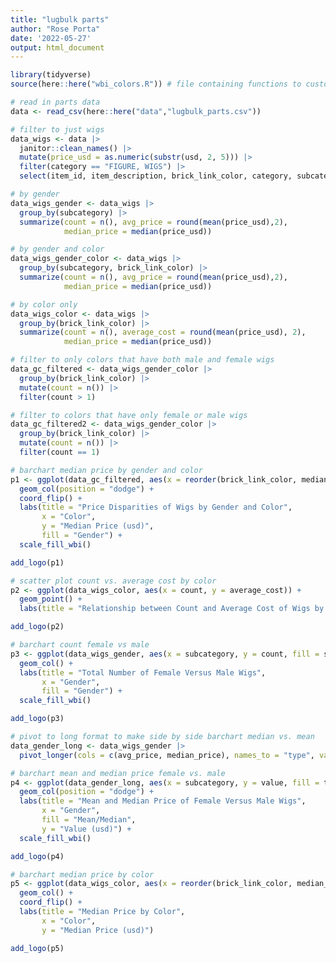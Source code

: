 ```yaml
---
title: "lugbulk parts"
author: "Rose Porta"
date: '2022-05-27'
output: html_document
---
```


```r
library(tidyverse)
source(here::here("wbi_colors.R")) # file containing functions to customize colors
```

```r
# read in parts data
data <- read_csv(here::here("data","lugbulk_parts.csv"))

# filter to just wigs
data_wigs <- data |> 
  janitor::clean_names() |> 
  mutate(price_usd = as.numeric(substr(usd, 2, 5))) |>
  filter(category == "FIGURE, WIGS") |> 
  select(item_id, item_description, brick_link_color, category, subcategory, price_usd, brick_set)

# by gender
data_wigs_gender <- data_wigs |> 
  group_by(subcategory) |> 
  summarize(count = n(), avg_price = round(mean(price_usd),2),
            median_price = median(price_usd))

# by gender and color
data_wigs_gender_color <- data_wigs |> 
  group_by(subcategory, brick_link_color) |> 
  summarize(count = n(), avg_price = round(mean(price_usd),2),
            median_price = median(price_usd))

# by color only
data_wigs_color <- data_wigs |>
  group_by(brick_link_color) |> 
  summarize(count = n(), average_cost = round(mean(price_usd), 2),
            median_price = median(price_usd))

# filter to only colors that have both male and female wigs
data_gc_filtered <- data_wigs_gender_color |> 
  group_by(brick_link_color) |> 
  mutate(count = n()) |> 
  filter(count > 1)

# filter to colors that have only female or male wigs
data_gc_filtered2 <- data_wigs_gender_color |> 
  group_by(brick_link_color) |> 
  mutate(count = n()) |> 
  filter(count == 1)

# barchart median price by gender and color
p1 <- ggplot(data_gc_filtered, aes(x = reorder(brick_link_color, median_price), y = median_price, fill = subcategory)) +
  geom_col(position = "dodge") +
  coord_flip() +
  labs(title = "Price Disparities of Wigs by Gender and Color",
       x = "Color",
       y = "Median Price (usd)",
       fill = "Gender") +
  scale_fill_wbi() 

add_logo(p1)

# scatter plot count vs. average cost by color
p2 <- ggplot(data_wigs_color, aes(x = count, y = average_cost)) +
  geom_point() +
  labs(title = "Relationship between Count and Average Cost of Wigs by Color")

add_logo(p2)

# barchart count female vs male
p3 <- ggplot(data_wigs_gender, aes(x = subcategory, y = count, fill = subcategory)) +
  geom_col() +
  labs(title = "Total Number of Female Versus Male Wigs",
       x = "Gender", 
       fill = "Gender") +
  scale_fill_wbi()

add_logo(p3)

# pivot to long format to make side by side barchart median vs. mean
data_gender_long <- data_wigs_gender |> 
  pivot_longer(cols = c(avg_price, median_price), names_to = "type", values_to = "value")

# barchart mean and median price female vs. male
p4 <- ggplot(data_gender_long, aes(x = subcategory, y = value, fill = type)) +
  geom_col(position = "dodge") +
  labs(title = "Mean and Median Price of Female Versus Male Wigs",
       x = "Gender", 
       fill = "Mean/Median",
       y = "Value (usd)") +
  scale_fill_wbi()

add_logo(p4)

# barchart median price by color
p5 <- ggplot(data_wigs_color, aes(x = reorder(brick_link_color, median_price), y = median_price)) +
  geom_col() +
  coord_flip() +
  labs(title = "Median Price by Color",
       x = "Color",
       y = "Median Price (usd)")

add_logo(p5)

```

